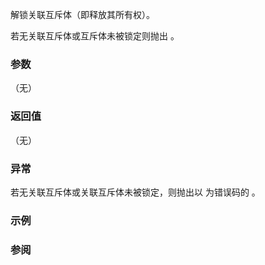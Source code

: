 {{cpp/thread/unique_lock/title|unlock}}
{{cpp/thread/unique_lock/navbar}}
{{dcl begin}}
{{dcl|since=c++11|1=
void unlock();
}}
{{dcl end}}

解锁关联互斥体（即释放其所有权）。

若无关联互斥体或互斥体未被锁定则抛出 {{lc|std::system_error}}。

===参数===
（无）

===返回值===
（无）

===异常===
若无关联互斥体或关联互斥体未被锁定，则抛出以 {{lc|std::system_error}} 为错误码的 {{lc|std::errc::operation_not_permitted}}。

===示例===
{{example}}

===参阅===
{{dsc begin}}
{{dsc inc|cpp/thread/unique_lock/dsc lock}}
{{dsc inc|cpp/thread/unique_lock/dsc release}}
{{dsc end}}

{{langlinks|de|en|es|fr|it|ja|pt|ru}}